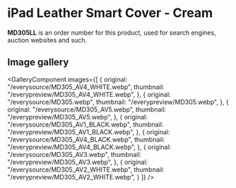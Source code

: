 
# iPad Leather Smart Cover - Cream

<Callout type='info' emoji='👉🏻'>**MD305LL** is an order number for this product, used for search engines, auction websites and such.</Callout>

## Image gallery

<GalleryComponent
    images={[
      {
        original: "/everysource/MD305_AV4_WHITE.webp",
        thumbnail: "/everypreview/MD305_AV4_WHITE.webp",
      },
      {
        original: "/everysource/MD305.webp",
        thumbnail: "/everypreview/MD305.webp",
      },
      {
        original: "/everysource/MD305_AV5.webp",
        thumbnail: "/everypreview/MD305_AV5.webp",
      },
      {
        original: "/everysource/MD305_AV1_BLACK.webp",
        thumbnail: "/everypreview/MD305_AV1_BLACK.webp",
      },
      {
        original: "/everysource/MD305_AV4_BLACK.webp",
        thumbnail: "/everypreview/MD305_AV4_BLACK.webp",
      },
      {
        original: "/everysource/MD305_AV3.webp",
        thumbnail: "/everypreview/MD305_AV3.webp",
      },
      {
        original: "/everysource/MD305_AV2_WHITE.webp",
        thumbnail: "/everypreview/MD305_AV2_WHITE.webp",
      }
    ]}
  />
